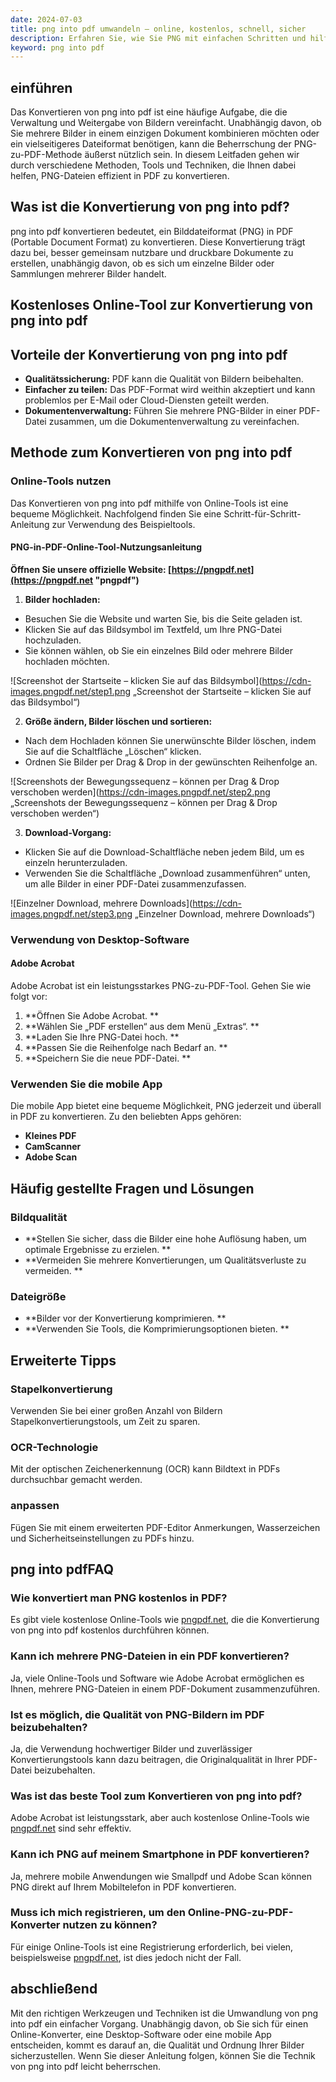 ```yaml
---
date: 2024-07-03
title: png into pdf umwandeln – online, kostenlos, schnell, sicher
description: Erfahren Sie, wie Sie PNG mit einfachen Schritten und hilfreichen Online-Tools in PDF konvertieren. Dieser Leitfaden enthält alle notwendigen Informationen für png into pdf.
keyword: png into pdf
---
```


## einführen

Das Konvertieren von png into pdf ist eine häufige Aufgabe, die die Verwaltung und Weitergabe von Bildern vereinfacht. Unabhängig davon, ob Sie mehrere Bilder in einem einzigen Dokument kombinieren möchten oder ein vielseitigeres Dateiformat benötigen, kann die Beherrschung der PNG-zu-PDF-Methode äußerst nützlich sein. In diesem Leitfaden gehen wir durch verschiedene Methoden, Tools und Techniken, die Ihnen dabei helfen, PNG-Dateien effizient in PDF zu konvertieren.

## Was ist die Konvertierung von png into pdf?

png into pdf konvertieren bedeutet, ein Bilddateiformat (PNG) in PDF (Portable Document Format) zu konvertieren. Diese Konvertierung trägt dazu bei, besser gemeinsam nutzbare und druckbare Dokumente zu erstellen, unabhängig davon, ob es sich um einzelne Bilder oder Sammlungen mehrerer Bilder handelt.

## Kostenloses Online-Tool zur Konvertierung von png into pdf
<PngToPdf />

## Vorteile der Konvertierung von png into pdf

- **Qualitätssicherung:** PDF kann die Qualität von Bildern beibehalten.
- **Einfacher zu teilen:** Das PDF-Format wird weithin akzeptiert und kann problemlos per E-Mail oder Cloud-Diensten geteilt werden.
- **Dokumentenverwaltung:** Führen Sie mehrere PNG-Bilder in einer PDF-Datei zusammen, um die Dokumentenverwaltung zu vereinfachen.

## Methode zum Konvertieren von png into pdf

### Online-Tools nutzen

Das Konvertieren von png into pdf mithilfe von Online-Tools ist eine bequeme Möglichkeit. Nachfolgend finden Sie eine Schritt-für-Schritt-Anleitung zur Verwendung des Beispieltools.

#### PNG-in-PDF-Online-Tool-Nutzungsanleitung

**Öffnen Sie unsere offizielle Website: [https://pngpdf.net](https://pngpdf.net "pngpdf")**

1. **Bilder hochladen:**
 - Besuchen Sie die Website und warten Sie, bis die Seite geladen ist.
 - Klicken Sie auf das Bildsymbol im Textfeld, um Ihre PNG-Datei hochzuladen.
 - Sie können wählen, ob Sie ein einzelnes Bild oder mehrere Bilder hochladen möchten.

 ![Screenshot der Startseite – klicken Sie auf das Bildsymbol](https://cdn-images.pngpdf.net/step1.png „Screenshot der Startseite – klicken Sie auf das Bildsymbol“)

2. **Größe ändern, Bilder löschen und sortieren:**
 - Nach dem Hochladen können Sie unerwünschte Bilder löschen, indem Sie auf die Schaltfläche „Löschen“ klicken.
 - Ordnen Sie Bilder per Drag & Drop in der gewünschten Reihenfolge an.

 ![Screenshots der Bewegungssequenz – können per Drag & Drop verschoben werden](https://cdn-images.pngpdf.net/step2.png „Screenshots der Bewegungssequenz – können per Drag & Drop verschoben werden“)

3. **Download-Vorgang:**
 - Klicken Sie auf die Download-Schaltfläche neben jedem Bild, um es einzeln herunterzuladen.
 - Verwenden Sie die Schaltfläche „Download zusammenführen“ unten, um alle Bilder in einer PDF-Datei zusammenzufassen.

 ![Einzelner Download, mehrere Downloads](https://cdn-images.pngpdf.net/step3.png „Einzelner Download, mehrere Downloads“)

### Verwendung von Desktop-Software

#### Adobe Acrobat

Adobe Acrobat ist ein leistungsstarkes PNG-zu-PDF-Tool. Gehen Sie wie folgt vor:

1. **Öffnen Sie Adobe Acrobat. **
2. **Wählen Sie „PDF erstellen“ aus dem Menü „Extras“. **
3. **Laden Sie Ihre PNG-Datei hoch. **
4. **Passen Sie die Reihenfolge nach Bedarf an. **
5. **Speichern Sie die neue PDF-Datei. **

### Verwenden Sie die mobile App

Die mobile App bietet eine bequeme Möglichkeit, PNG jederzeit und überall in PDF zu konvertieren. Zu den beliebten Apps gehören:

- **Kleines PDF**
- **CamScanner**
- **Adobe Scan**

## Häufig gestellte Fragen und Lösungen

### Bildqualität

- **Stellen Sie sicher, dass die Bilder eine hohe Auflösung haben, um optimale Ergebnisse zu erzielen. **
- **Vermeiden Sie mehrere Konvertierungen, um Qualitätsverluste zu vermeiden. **

### Dateigröße

- **Bilder vor der Konvertierung komprimieren. **
- **Verwenden Sie Tools, die Komprimierungsoptionen bieten. **

## Erweiterte Tipps

### Stapelkonvertierung

Verwenden Sie bei einer großen Anzahl von Bildern Stapelkonvertierungstools, um Zeit zu sparen.

### OCR-Technologie

Mit der optischen Zeichenerkennung (OCR) kann Bildtext in PDFs durchsuchbar gemacht werden.

### anpassen

Fügen Sie mit einem erweiterten PDF-Editor Anmerkungen, Wasserzeichen und Sicherheitseinstellungen zu PDFs hinzu.

## png into pdfFAQ

### Wie konvertiert man PNG kostenlos in PDF?
Es gibt viele kostenlose Online-Tools wie [pngpdf.net](https://pngpdf.net), die die Konvertierung von png into pdf kostenlos durchführen können.

### Kann ich mehrere PNG-Dateien in ein PDF konvertieren?
Ja, viele Online-Tools und Software wie Adobe Acrobat ermöglichen es Ihnen, mehrere PNG-Dateien in einem PDF-Dokument zusammenzuführen.

### Ist es möglich, die Qualität von PNG-Bildern im PDF beizubehalten?
Ja, die Verwendung hochwertiger Bilder und zuverlässiger Konvertierungstools kann dazu beitragen, die Originalqualität in Ihrer PDF-Datei beizubehalten.

### Was ist das beste Tool zum Konvertieren von png into pdf?
Adobe Acrobat ist leistungsstark, aber auch kostenlose Online-Tools wie [pngpdf.net](https://pngpdf.net) sind sehr effektiv.

### Kann ich PNG auf meinem Smartphone in PDF konvertieren?
Ja, mehrere mobile Anwendungen wie Smallpdf und Adobe Scan können PNG direkt auf Ihrem Mobiltelefon in PDF konvertieren.

### Muss ich mich registrieren, um den Online-PNG-zu-PDF-Konverter nutzen zu können?
Für einige Online-Tools ist eine Registrierung erforderlich, bei vielen, beispielsweise [pngpdf.net](https://pngpdf.net), ist dies jedoch nicht der Fall.

## abschließend

Mit den richtigen Werkzeugen und Techniken ist die Umwandlung von png into pdf ein einfacher Vorgang. Unabhängig davon, ob Sie sich für einen Online-Konverter, eine Desktop-Software oder eine mobile App entscheiden, kommt es darauf an, die Qualität und Ordnung Ihrer Bilder sicherzustellen. Wenn Sie dieser Anleitung folgen, können Sie die Technik von png into pdf leicht beherrschen.